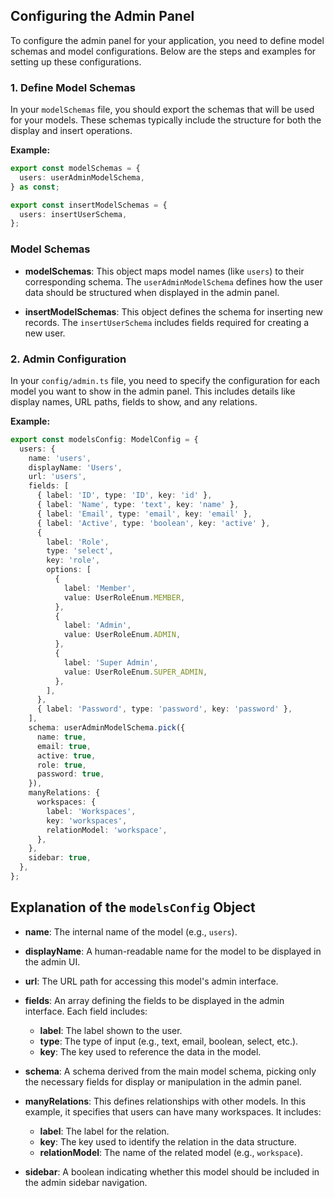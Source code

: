 ## Configuring the Admin Panel

To configure the admin panel for your application, you need to define model schemas and model configurations. Below are the steps and examples for setting up these configurations.

### 1. Define Model Schemas

In your `modelSchemas` file, you should export the schemas that will be used for your models. These schemas typically include the structure for both the display and insert operations.

**Example:**

```typescript
export const modelSchemas = {
  users: userAdminModelSchema,
} as const;

export const insertModelSchemas = {
  users: insertUserSchema,
};
```

### Model Schemas

- **modelSchemas**: This object maps model names (like `users`) to their corresponding schema. The `userAdminModelSchema` defines how the user data should be structured when displayed in the admin panel.

- **insertModelSchemas**: This object defines the schema for inserting new records. The `insertUserSchema` includes fields required for creating a new user.

### 2. Admin Configuration

In your `config/admin.ts` file, you need to specify the configuration for each model you want to show in the admin panel. This includes details like display names, URL paths, fields to show, and any relations.

**Example:**

```typescript
export const modelsConfig: ModelConfig = {
  users: {
    name: 'users',
    displayName: 'Users',
    url: 'users',
    fields: [
      { label: 'ID', type: 'ID', key: 'id' },
      { label: 'Name', type: 'text', key: 'name' },
      { label: 'Email', type: 'email', key: 'email' },
      { label: 'Active', type: 'boolean', key: 'active' },
      {
        label: 'Role',
        type: 'select',
        key: 'role',
        options: [
          {
            label: 'Member',
            value: UserRoleEnum.MEMBER,
          },
          {
            label: 'Admin',
            value: UserRoleEnum.ADMIN,
          },
          {
            label: 'Super Admin',
            value: UserRoleEnum.SUPER_ADMIN,
          },
        ],
      },
      { label: 'Password', type: 'password', key: 'password' },
    ],
    schema: userAdminModelSchema.pick({
      name: true,
      email: true,
      active: true,
      role: true,
      password: true,
    }),
    manyRelations: {
      workspaces: {
        label: 'Workspaces',
        key: 'workspaces',
        relationModel: 'workspace',
      },
    },
    sidebar: true,
  },
};
```

## Explanation of the `modelsConfig` Object

- **name**: The internal name of the model (e.g., `users`).

- **displayName**: A human-readable name for the model to be displayed in the admin UI.

- **url**: The URL path for accessing this model's admin interface.

- **fields**: An array defining the fields to be displayed in the admin interface. Each field includes:

  - **label**: The label shown to the user.
  - **type**: The type of input (e.g., text, email, boolean, select, etc.).
  - **key**: The key used to reference the data in the model.

- **schema**: A schema derived from the main model schema, picking only the necessary fields for display or manipulation in the admin panel.

- **manyRelations**: This defines relationships with other models. In this example, it specifies that users can have many workspaces. It includes:

  - **label**: The label for the relation.
  - **key**: The key used to identify the relation in the data structure.
  - **relationModel**: The name of the related model (e.g., `workspace`).

- **sidebar**: A boolean indicating whether this model should be included in the admin sidebar navigation.
